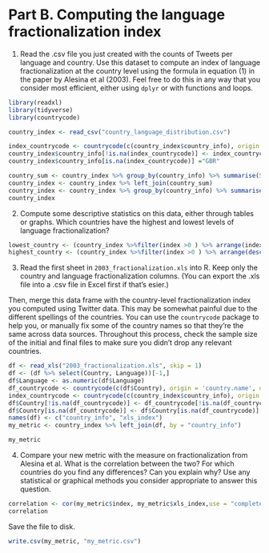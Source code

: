 # Part B. Computing the language fractionalization index

1. Read the .csv file you just created with the counts of Tweets per language and country. Use this dataset to compute an index of language fractionalization at the country level using the formula in equation (1) in the paper by Alesina et al (2003). Feel free to do this in any way that you consider most efficient, either using `dplyr` or with functions and loops.

```r
library(readxl)
library(tidyverse)
library(countrycode)

country_index <- read_csv("country_language_distribution.csv")

index_countrycode <- countrycode(c(country_index$country_info), origin = 'country.name', destination = 'genc3c')
country_index$country_info[!is.na(index_countrycode)] <- index_countrycode[!is.na(index_countrycode)]
country_index$country_info[is.na(index_countrycode)] ="GBR"

country_sum <- country_index %>% group_by(country_info) %>% summarise(SUM = sum(n))
country_index <- country_index %>% left_join(country_sum)
country_index <- country_index %>% group_by(country_info) %>% summarise(index = 1- sum((n/SUM)^2))
country_index


```

2. Compute some descriptive statistics on this data, either through tables or graphs. Which countries have the highest and lowest levels of language fractionalization?

```r
lowest_country <- (country_index %>%filter(index >0 ) %>% arrange(index))[1,]
highest_country <- (country_index %>%filter(index >0 ) %>% arrange(desc(index)))[1,]

```

3. Read the first sheet in `2003_fractionalization.xls` into R. Keep only the country and language fractionalization columns. (You can export the .xls file into a .csv file in Excel first if that's esier.)

Then, merge this data frame with the country-level fractionalization index you computed using Twitter data. This may be somewhat painful due to the different spellings of the countries. You can use the `countrycode` package to help you, or manually fix some of the country names so that they're the same across data sources. Throughout this process, check the sample size of the initial and final files to make sure you didn't drop any relevant countries.

```r



df <- read_xls("2003_fractionalization.xls", skip = 1)
df <- (df %>% select(Country, Language))[-1,]
df$Language <- as.numeric(df$Language)
df_countrycode <- countrycode(c(df$Country), origin = 'country.name', destination = 'genc3c')
index_countrycode <- countrycode(c(country_index$country_info), origin = 'country.name', destination = 'genc3c')
df$Country[!is.na(df_countrycode)] <- df_countrycode[!is.na(df_countrycode)]
df$Country[is.na(df_countrycode)] <- df$Country[is.na(df_countrycode)][1:4]
names(df) <- c("country_info", "xls_index")
my_metric <- country_index %>% left_join(df, by = "country_info")

my_metric
```


4. Compare your new metric with the measure on fractionalization from Alesina et al. What is the correlation between the two? For which countries do you find any differences? Can you explain why? Use any statistical or graphical methods you consider appropriate to answer this question.

```r

correlation <- cor(my_metric$index, my_metric$xls_index,use = "complete.obs")
correlation

```


Save the file to disk.

```r

write.csv(my_metric, "my_metric.csv")

```
